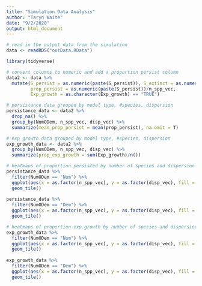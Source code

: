 ```yaml
---
title: "Simulation Data Analysis"
author: "Taryn Waite"
date: "9/2/2020"
output: html_document
---
```


```r
# read in the output data from the simulation
data <- readRDS("outData.RData")

library(tidyverse)
```

```r
# convert columns to numeric and add a proportion persist column
data2 <- data %>% 
  mutate(S_persist = as.numeric(paste(S_persist)), S_extinct = as.numeric(paste(S_extinct)),
         prop_persist = as.numeric(paste(S_persist))/n_spp_vec,
         Exp_growth = as.character(Exp_growth) == "TRUE")

# persistance data grouped by model type, #species, dispersion
persistance_data <- data2 %>% 
  drop_na() %>% 
  group_by(NumODem, n_spp_vec, disp_vec) %>% 
  summarize(mean_prop_persist = mean(prop_persist), na.omit = T)

# exp growth data grouped by model type, #species, dispersion
exp_growth_data <- data2 %>% 
  group_by(NumODem, n_spp_vec, disp_vec) %>% 
  summarize(prop_exp_growth = sum(Exp_growth)/n())
```

```r
# heatmaps of proportion persisted by number of species and dispersion
persistance_data %>% 
  filter(NumODem == "Num") %>% 
  ggplot(aes(x = as.factor(n_spp_vec), y = as.factor(disp_vec), fill = mean_prop_persist)) +
  geom_tile()
  
persistance_data %>% 
  filter(NumODem == "Dem") %>% 
  ggplot(aes(x = as.factor(n_spp_vec), y = as.factor(disp_vec), fill = mean_prop_persist)) +
  geom_tile()

```

```r
# heatmaps of proportion exp.growth by number of species and dispersion
exp_growth_data %>% 
  filter(NumODem == "Num") %>% 
  ggplot(aes(x = as.factor(n_spp_vec), y = as.factor(disp_vec), fill = prop_exp_growth)) +
  geom_tile()
  
exp_growth_data %>% 
  filter(NumODem == "Dem") %>% 
  ggplot(aes(x = as.factor(n_spp_vec), y = as.factor(disp_vec), fill = prop_exp_growth)) +
  geom_tile()
```

